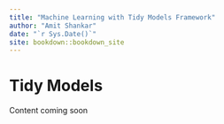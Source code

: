 ```yaml
--- 
title: "Machine Learning with Tidy Models Framework"
author: "Amit Shankar"
date: "`r Sys.Date()`"
site: bookdown::bookdown_site
---
```


# Tidy Models

Content coming soon 

